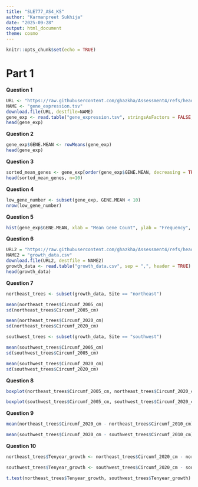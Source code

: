 ```yaml
---
title: "SLE777_AS4_KS"
author: "Karmanpreet Sukhija"
date: "2025-09-28"
output: html_document
theme: cosmo
---
```


```r
knitr::opts_chunk$set(echo = TRUE)
```

# Part 1

**Question 1**
```r
URL <- "https://raw.githubusercontent.com/ghazkha/Assessment4/refs/heads/main/gene_expression.tsv"
NAME <- "gene_expression.tsv"
download.file(URL, destfile=NAME)
gene_exp <- read.table("gene_expression.tsv", stringsAsFactors = FALSE, header = TRUE, row.names = 1)
head(gene_exp)
```

**Question 2**
```r
gene_exp$GENE.MEAN <- rowMeans(gene_exp)
head(gene_exp)
```

**Question 3**
```r
sorted_mean_genes <- gene_exp[order(gene_exp$GENE.MEAN, decreasing = TRUE),]
head(sorted_mean_genes, n=10)
```

**Question 4**
```r
low_gene_number <- subset(gene_exp, GENE.MEAN < 10)
nrow(low_gene_number)
```


**Question 5** 
```r
hist(gene_exp$GENE.MEAN, xlab = "Mean Gene Count", ylab = "Frequency", main = "Mean Gene Count", col = "pink")

```

**Question 6**
```r
URL2 = "https://raw.githubusercontent.com/ghazkha/Assessment4/refs/heads/main/growth_data.csv"
NAME2 = "growth_data.csv"
download.file(URL2, destfile = NAME2)
growth_data <- read.table("growth_data.csv", sep = ",", header = TRUE)
head(growth_data)
```
**Question 7**
```r
northeast_trees <- subset(growth_data, Site == "northeast")

mean(northeast_trees$Circumf_2005_cm)
sd(northeast_trees$Circumf_2005_cm)

mean(northeast_trees$Circumf_2020_cm)
sd(northeast_trees$Circumf_2020_cm)

southwest_trees <- subset(growth_data, Site == "southwest")

mean(southwest_trees$Circumf_2005_cm)
sd(southwest_trees$Circumf_2005_cm)

mean(southwest_trees$Circumf_2020_cm)
sd(southwest_trees$Circumf_2020_cm)
```

**Question 8**
```r
boxplot(northeast_trees$Circumf_2005_cm, northeast_trees$Circumf_2020_cm, ylab = "Tree Circumference (cm)", main = "Tree Circumference at Northeast Site (cm)", names = c("2005", "2020"), xlab = "Year")

boxplot(southwest_trees$Circumf_2005_cm, southwest_trees$Circumf_2020_cm, ylab = "Tree Circumference (cm)", main = "Tree Circumference at Southwest Site (cm)", names = c("2005", "2020"), xlab = "Year")
```

**Question 9**
```r
mean(northeast_trees$Circumf_2020_cm - northeast_trees$Circumf_2010_cm)

mean(southwest_trees$Circumf_2020_cm - southwest_trees$Circumf_2010_cm)
```

**Question 10**
```r
northeast_trees$Tenyear_growth <- northeast_trees$Circumf_2020_cm - northeast_trees$Circumf_2010_cm

southwest_trees$Tenyear_growth <- southwest_trees$Circumf_2020_cm - southwest_trees$Circumf_2010_cm

t.test(northeast_trees$Tenyear_growth, southwest_trees$Tenyear_growth)
```

